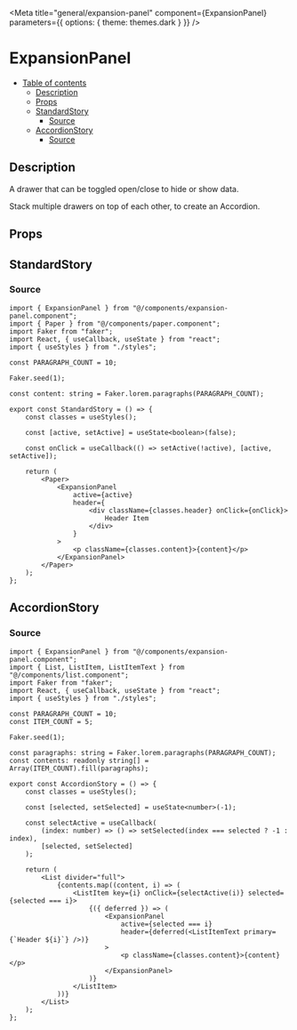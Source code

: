 
<Meta
	title="general/expansion-panel"
	component={ExpansionPanel}
	parameters={{
		options: {
			theme: themes.dark
		}
	}}
/>

# ExpansionPanel

- [Table of contents](#expansionpanel)
  * [Description](#description)
  * [Props](#props)
  * [StandardStory](#standardstory)
    + [Source](#source)
  * [AccordionStory](#accordionstory)
    + [Source](#source-1)

## Description
A drawer that can be toggled open/close to hide or show data.

Stack multiple drawers on top of each other, to create an Accordion.

## Props
<Props of={ExpansionPanel} />

## StandardStory
<Preview>
	<Story name="standard">
		<StandardStory />
	</Story>
</Preview>

### Source

```tsx
import { ExpansionPanel } from "@/components/expansion-panel.component";
import { Paper } from "@/components/paper.component";
import Faker from "faker";
import React, { useCallback, useState } from "react";
import { useStyles } from "./styles";

const PARAGRAPH_COUNT = 10;

Faker.seed(1);

const content: string = Faker.lorem.paragraphs(PARAGRAPH_COUNT);

export const StandardStory = () => {
	const classes = useStyles();

	const [active, setActive] = useState<boolean>(false);

	const onClick = useCallback(() => setActive(!active), [active, setActive]);

	return (
		<Paper>
			<ExpansionPanel
				active={active}
				header={
					<div className={classes.header} onClick={onClick}>
						Header Item
					</div>
				}
			>
				<p className={classes.content}>{content}</p>
			</ExpansionPanel>
		</Paper>
	);
};
```

## AccordionStory
<Preview>
	<Story name="accordion">
		<AccordionStory />
	</Story>
</Preview>

### Source

```tsx
import { ExpansionPanel } from "@/components/expansion-panel.component";
import { List, ListItem, ListItemText } from "@/components/list.component";
import Faker from "faker";
import React, { useCallback, useState } from "react";
import { useStyles } from "./styles";

const PARAGRAPH_COUNT = 10;
const ITEM_COUNT = 5;

Faker.seed(1);

const paragraphs: string = Faker.lorem.paragraphs(PARAGRAPH_COUNT);
const contents: readonly string[] = Array(ITEM_COUNT).fill(paragraphs);

export const AccordionStory = () => {
	const classes = useStyles();

	const [selected, setSelected] = useState<number>(-1);

	const selectActive = useCallback(
		(index: number) => () => setSelected(index === selected ? -1 : index),
		[selected, setSelected]
	);

	return (
		<List divider="full">
			{contents.map((content, i) => (
				<ListItem key={i} onClick={selectActive(i)} selected={selected === i}>
					{({ deferred }) => (
						<ExpansionPanel
							active={selected === i}
							header={deferred(<ListItemText primary={`Header ${i}`} />)}
						>
							<p className={classes.content}>{content}</p>
						</ExpansionPanel>
					)}
				</ListItem>
			))}
		</List>
	);
};
```
